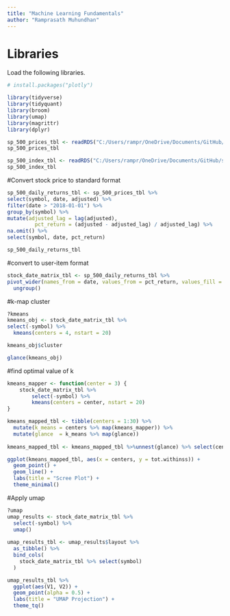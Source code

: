 ```yaml
---
title: "Machine Learning Fundamentals"
author: "Ramprasath Muhundhan"
---
```


# Libraries

Load the following libraries. 

```r
# install.packages("plotly")

library(tidyverse)
library(tidyquant)
library(broom)
library(umap)
library(magrittr)
library(dplyr)
```

```r
sp_500_prices_tbl <- readRDS("C:/Users/rampr/OneDrive/Documents/GitHub/ss23-bdml-muhundhan-ramprasath/sp_500_prices_tbl.rds")
sp_500_prices_tbl

sp_500_index_tbl <- readRDS("C:/Users/rampr/OneDrive/Documents/GitHub/ss23-bdml-muhundhan-ramprasath/sp_500_index_tbl.rds")
sp_500_index_tbl
```

#Convert stock price to standard format
```r
sp_500_daily_returns_tbl <- sp_500_prices_tbl %>%
select(symbol, date, adjusted) %>%
filter(date > "2018-01-01") %>%
group_by(symbol) %>%
mutate(adjusted_lag = lag(adjusted),
         pct_return = (adjusted - adjusted_lag) / adjusted_lag) %>%
na.omit() %>%
select(symbol, date, pct_return) 
```


```r
sp_500_daily_returns_tbl
```

#convert to user-item format

```r
stock_date_matrix_tbl <- sp_500_daily_returns_tbl %>%
pivot_wider(names_from = date, values_from = pct_return, values_fill = 0) %>%
  ungroup()
```

#k-map cluster
```r
?kmeans
kmeans_obj <- stock_date_matrix_tbl %>%
select(-symbol) %>%
  kmeans(centers = 4, nstart = 20)

```

```r
kmeans_obj$cluster
```

```r
glance(kmeans_obj)
```

#find optimal value of k
```r
kmeans_mapper <- function(center = 3) {
    stock_date_matrix_tbl %>%
        select(-symbol) %>%
        kmeans(centers = center, nstart = 20)
}

kmeans_mapped_tbl <- tibble(centers = 1:30) %>%
  mutate(k_means = centers %>% map(kmeans_mapper)) %>%
  mutate(glance  = k_means %>% map(glance))
  
kmeans_mapped_tbl <- kmeans_mapped_tbl %>%unnest(glance) %>% select(centers, tot.withinss)
```

```r
ggplot(kmeans_mapped_tbl, aes(x = centers, y = tot.withinss)) +
  geom_point() +
  geom_line() +
  labs(title = "Scree Plot") +
  theme_minimal()
```
#Apply umap

```r
?umap
umap_results <- stock_date_matrix_tbl %>%
  select(-symbol) %>%
  umap()
  
umap_results_tbl <- umap_results$layout %>%
  as_tibble() %>% 
  bind_cols(
    stock_date_matrix_tbl %>% select(symbol)
  )
```

```r
umap_results_tbl %>%
  ggplot(aes(V1, V2)) +
  geom_point(alpha = 0.5) + 
  labs(title = "UMAP Projection") +
  theme_tq()
```
